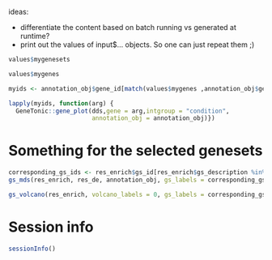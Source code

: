  <!-- this is the file that gets used in rendering the many outputs via happyhour -->

ideas:

- differentiate the content based on batch running vs generated at runtime?
- print out the values of input$... objects. So one can just repeat them ;)

```r
values$mygenesets
```

```r
values$mygenes
```

```r
myids <- annotation_obj$gene_id[match(values$mygenes ,annotation_obj$gene_name)]
```


```r
lapply(myids, function(arg) {
  GeneTonic::gene_plot(dds,gene = arg,intgroup = "condition", 
                       annotation_obj = annotation_obj)})
```

# Something for the selected genesets

```r
corresponding_gs_ids <- res_enrich$gs_id[res_enrich$gs_description %in% gs_descs]
gs_mds(res_enrich, res_de, annotation_obj, gs_labels = corresponding_gs_ids)

gs_volcano(res_enrich, volcano_labels = 0, gs_labels = corresponding_gs_ids)
```



# Session info {-}

```r
sessionInfo()
```

